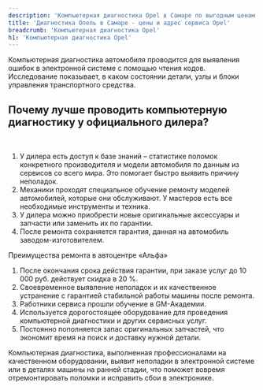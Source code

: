 ```yaml
---
description: 'Компьютерная диагностика Opel в Самаре по выгодным ценам в сертифицированном сервисе Опель.'
title: 'Диагностика Опель в Самаре - цены и адрес сервиса Opel'
breadcrumb: 'Компьютерная диагностика Opel'
h1: 'Компьютерная диагностика Opel'
---
```

<p>
	 Компьютерная диагностика автомобиля проводится для выявления ошибок в электронной системе с помощью чтения кодов. Исследование показывает, в каком состоянии детали, узлы и блоки управления транспортного средства.
</p>
<h2>Почему лучше проводить компьютерную диагностику у официального дилера?</h2>
 <br />
<ol>
	<li>У дилера есть доступ к базе знаний – статистике поломок конкретного производителя и модели автомобиля по данным из сервисов со всего мира. Это помогает быстро выявить причину неполадок.</li>
	<li>Механики проходят специальное обучение ремонту моделей автомобилей, которые они обслуживают. У мастеров есть все необходимые инструменты и техника.</li>
	<li>У дилера можно приобрести новые оригинальные аксессуары и запчасти или заменить их по гарантии.</li>
	<li>После ремонта сохраняется гарантия, данная на автомобиль заводом-изготовителем.</li>
</ol>
<p>
	 Преимущества ремонта в автоцентре «Альфа»
</p>
<ol>
	<li>После окончания срока действия гарантии, при заказе услуг до 10 000 руб. действует скидка в 20 %.</li>
	<li>Своевременное выявление неполадок и их качественное устранение с гарантией стабильной работы машины после ремонта.</li>
	<li>Работники сервиса прошли обучение в GM-Академии.</li>
	<li>Используется дорогостоящее оборудование для проведения компьютерной диагностики и других сервисных услуг.</li>
	<li>Постоянно пополняется запас оригинальных запчастей, что экономит время на поиск и доставку нужной детали.</li>
</ol>
<p>
	 Компьютерная диагностика, выполненная профессионалами на качественном оборудовании, выявит неполадки в электронной системе или в деталях машины на ранней стадии, что поможет вовремя отремонтировать поломки и исправить сбои в электронике.
</p>